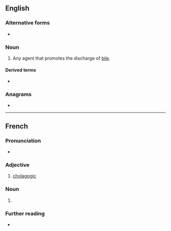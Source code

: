 ==English==

===Alternative forms===
* {{l|en|cholagog}}

===Noun===
{{en-noun}}

# {{lb|en|obsolete|medicine}} Any agent that promotes the discharge of [[bile]].

====Derived terms====
* {{l|en|cholagogic}}

===Anagrams===
* {{anagrams|en|a=acegghloou|ochlagogue}}

----

==French==

===Pronunciation===
* {{fr-IPA|[ch:c]}}

===Adjective===
{{fr-adj}}

# [[cholagogic]]

===Noun===
{{fr-noun|m}}

# {{l|en|cholagogue}}

===Further reading===
* {{R:TLFi}}
